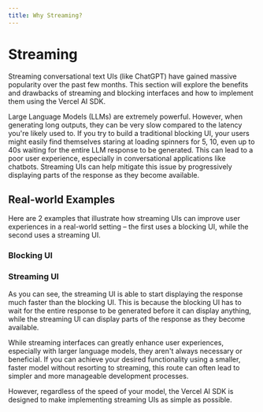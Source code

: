 ```yaml
---
title: Why Streaming?
---
```



# Streaming

Streaming conversational text UIs (like ChatGPT) have gained massive popularity over the past few months. This section will explore the benefits and drawbacks of streaming and blocking interfaces and how to implement them using the Vercel AI SDK.

Large Language Models (LLMs) are extremely powerful. However, when generating long outputs, they can be very slow compared to the latency you're likely used to. If you try to build a traditional blocking UI, your users might easily find themselves staring at loading spinners for 5, 10, even up to 40s waiting for the entire LLM response to be generated. This can lead to a poor user experience, especially in conversational applications like chatbots. Streaming UIs can help mitigate this issue by progressively displaying parts of the response as they become available.

<div className="grid lg:grid-cols-2 grid-cols-1 gap-4 mt-8">
  <Card
    title="Blocking UI"
    description="Blocking responses wait until the full response is available before displaying it."
  >
    <Browser highlight blocking />
  </Card>
  <Card
    title="Streaming UI"
    description="Streaming responses can transmit parts of the response as they become available."
  >
    <Browser highlight />
  </Card>
</div>

## Real-world Examples

Here are 2 examples that illustrate how streaming UIs can improve user experiences in a real-world setting – the first uses a blocking UI, while the second uses a streaming UI.

### Blocking UI

<InlinePrompt
  initialInput="Come up with the first 200 characters of the first book in the Harry Potter series."
  blocking
/>

### Streaming UI

<InlinePrompt initialInput="Come up with the first 200 characters of the first book in the Harry Potter series." />

As you can see, the streaming UI is able to start displaying the response much faster than the blocking UI. This is because the blocking UI has to wait for the entire response to be generated before it can display anything, while the streaming UI can display parts of the response as they become available.

While streaming interfaces can greatly enhance user experiences, especially with larger language models, they aren't always necessary or beneficial. If you can achieve your desired functionality using a smaller, faster model without resorting to streaming, this route can often lead to simpler and more manageable development processes.

However, regardless of the speed of your model, the Vercel AI SDK is designed to make implementing streaming UIs as simple as possible.
